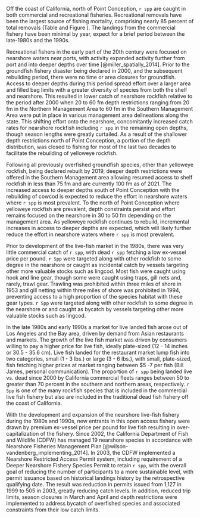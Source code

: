 Off the coast of California, north of Point Conception, `r spp` are caught in both commercial and recreational fisheries. Recreational removals have been the largest source of fishing mortality, comprising nearly 85 percent of total removals (Table \ref{tab:allcatches} and Figure \ref{fig:catch}). The landings from the commercial fishery have been minimal by year, expect for a brief period between the late-1980s and the 1990s.

Recreational fishers in the early part of the 20th century were focused on nearshore waters near ports, with activity expanded activity further from port and into deeper depths over time [@miller_spatially_2014]. Prior to the groundfish fishery disaster being declared in 2000, and the subsequent rebuilding period, there were no time or area closures for groundfish. Access to deeper depths during this period spread effort over a larger area and filled bag limits with a greater diversity of species from both the shelf and nearshore. This resulted in lower catch of nearshore rockfish relative to the period after 2000 when 20 to 60 fm depth restrictions ranging from 20 fm in the Northern Management Area to 60 fm in the Southern Management Area were put in place in various management area delineations along the state. This shifting effort onto the nearshore, concomitantly increased catch rates for nearshore rockfish including `r spp` in the remaining open depths, though season lengths were greatly curtailed.  As a result of the shallower depth restrictions north of Point Conception, a portion of the depth distribution, was closed to fishing for most of the last two decades to facilitate the rebuilding of yelloweye rockfish. 

Following  all previously overfished groundfish species, other than yelloweye rockfish, being declared rebuilt by 2019, deeper depth restrictions were offered in the Southern Management area allowing resumed access to shelf rockfish in less than 75 fm and are currently 100 fm as of 2021. The increased access to deeper depths south of Point Conception with the rebuilding of cowcod is expected to reduce the effort in nearshore waters where `r spp` is most prevalent.  To the north of Point Conception where yelloweye rockfish are prevalent, depth constraints persist and effort remains focused on the nearshore in 30 to 50 fm depending on the management area.  As yelloweye rockfish continues to rebuild, incremental increases in access to deeper depths are expected, which will likely further reduce the effort in nearshore waters where `r spp` is most prevalent.

Prior to development of the live-fish market in the 1980s, there was very little commercial catch of `r spp`, with dead `r spp` fetching a low ex-vessel price per pound. `r Spp` were targeted along with other rockfish to some degree in the nearshore or caught as incidental catch by vessels targeting other more valuable stocks such as lingcod.  Most fish were caught using hook and line gear, though some were caught using traps, gill nets and, rarely, trawl gear. Trawling was prohibited within three miles of shore in 1953 and gill netting within three miles of shore was prohibited in 1994, preventing access to a high proportion of the species habitat with these gear types. `r Spp` were targeted along with other rockfish to some degree in the nearshore or and caught as bycatch by vessels targeting other more valuable stocks such as lingcod.

In the late 1980s and early 1990s a market for live landed fish arose out of Los Angeles and the Bay area, driven by demand from Asian restaurants and markets. The growth of the live fish market was driven by consumers willing to pay a higher price for live fish, ideally plate-sized (12 - 14 inches or 30.5 - 35.6 cm). Live fish landed for the restaurant market lump fish into two categories, small (1 - 3 lbs.) or large (3 - 6 lbs.), with small, plate-sized, fish fetching higher prices at market ranging between $5 -7 per fish (Bill James, personal communication).  The proportion of `r spp` being landed live vs. dead since 2000 by California commercial fleets ranges between 50 to greater than 70 percent in the southern and northern areas, respectively. `r Spp` is one of the many rockfish species that is included in the commercial live fish fishery but also are included in the traditional dead fish fishery off the coast of California. 
 
With the development and expansion of the nearshore live-fish fishery during the 1980s and 1990s, new entrants in this open access fishery were drawn by premium ex-vessel price per pound for live fish resulting in over-capitalization of the fishery. Since 2002, the California Department of Fish and Wildlife (CDFW) has managed 19 nearshore species in accordance with Nearshore Fisheries Management Plan [@wilson-vandenberg_implementing_2014]. In 2003, the CDFW implemented a Nearshore Restricted Access Permit system, including requirement of a Deeper Nearshore Fishery Species Permit to retain `r spp`, with the overall goal of reducing the number of participants to a more sustainable level, with permit issuance based on historical landings history by the retrospective qualifying date.  The result was reduction in permits issued from 1,127 in 1999 to 505 in 2003, greatly reducing catch levels. In addition, reduced trip limits, season closures in March and April and depth restrictions were implemented to address bycatch of overfished species and associated constraints from their low catch limits.   
 
 